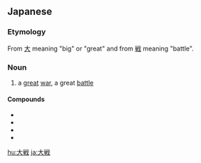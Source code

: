 ==Japanese==
{{ja-kanjitab|たい|せん|yomi=on}}

===Etymology===
From [[大]] meaning "big" or "great" and from [[戦]] meaning "battle".

===Noun===
{{ja-noun|たいせん}}

# a [[great]] [[war]], a great [[battle]]

====Compounds====
* {{ja-r|世界大戦|せかい たいせん|gloss=a World War}}
* {{ja-r|第一次世界大戦|だい いち じ せかい たいせん|gloss=[[World War I]], the [[First World War]]}}
* {{ja-r|第二次世界大戦|だい に じ せかい たいせん|gloss=[[World War II]], the [[Second World War]]}}
* {{ja-r|第三次世界大戦|だい さん じ せかい たいせん|gloss=[[World War III]] the [[Third World War]]}}

[[hu:大戦]]
[[ja:大戦]]